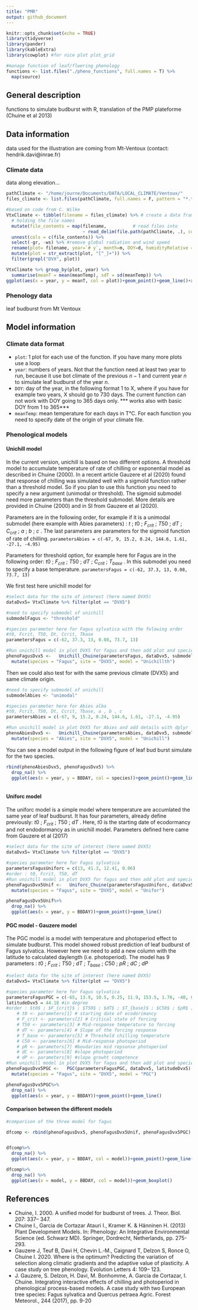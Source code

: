 ```yaml
---
title: "PMR"
output: github_document
---
```


```r
knitr::opts_chunk$set(echo = TRUE)
library(tidyverse)
library(pander)
library(kableExtra)
library(cowplot) #for nice plot plot_grid

#manage function of leaf/flwering phenology 
functions <- list.files("./pheno_functions", full.names = T) %>%
  map(source)

```

## General description

functions to simulate budburst with R, translation of the PMP plateforme (Chuine et al 2013)

## Data information

data used for the illustration are coming from Mt-Ventoux (contact: hendrik.davi@inrae.fr)

### Climate data
data along elevation...

```r

pathClimate <- "/home/journe/Documents/DATA/LOCAL_CLIMATE/Ventoux/"
files_climate <- list.files(pathClimate, full.names = F, pattern = "*.txt") #, recursive = T

#based on code from C. Wilke
VtxClimate <- tibble(filename = files_climate) %>% # create a data frame
  # holding the file names
  mutate(file_contents = map(filename,          # read files into
                             ~ read_delim(file.path(pathClimate, .), col_names = TRUE, delim = "\t", skip = 12, escape_double = FALSE, trim_ws = TRUE))) %>%
  unnest(cols = c(file_contents)) %>% 
  select(-gr, -ws) %>% #remove global radiation and wind speed 
  rename(plot= filename, year=`# y`, month=m, DOY=d, humidityRelative = rh, precipitation = p,maxTemp=tmax, minTemp = tmin, meanTemp=tj) %>% 
  mutate(plot = str_extract(plot, "[^_]+")) %>% 
  filter(grepl("DVX", plot))

VtxClimate %>% group_by(plot, year) %>% 
  summarise(meanT = mean(meanTemp), sdT = sd(meanTemp)) %>% 
ggplot(aes(x = year, y = meanT, col = plot))+geom_point()+geom_line()+xlab("Year")+ylab("Mean temperature")

```

### Phenology data
leaf budburst from Mt Ventoux


## Model information

### Climate data format

- ```plot```: 1 plot for each use of the function. If you have many more plots use a loop
- ```year```: numbers of years. Not that the function need at least two year to run, because it use bot climate of the previous $n-1$ and current year $n$ to simulate leaf budburst of the year $n$.
- ```DOY```: day of the year, in the following format 1 to X, where if you have for example two years, X should go to 730 days. The current function can not work with DOY going to 365 days only. *** works also with basic DOY from 1 to 365*** 
- ```meanTemp```: mean temperature for each days in T°C. 
For each function you need to specify date of the origin of your climate file. 

### Phenological models 
#### Unichill model
In the current version, unichill is based on two different options. A threshold model to accumulate temperature of rate of chilling or exponential model as described in Chuine (2000). In a recent article Gauzere et al (2020) found that response of chilling was simulated well with a sigmoïd function rather than a threshold model. So if you plan to use this function you need to specify a new argument (unimodal or threshold). The sigmoid submodel need more parameters than the threshold submodel. More details are provided in Chuine (2000) and in SI from Gauzere et al (2020). 

Parameters are in the following order, for example if it is a unimodal submodel (here example with Abies parameters) : $t$ ; $t0$ ; $F_{crit}$ ; $T50$ ; $dT$ ; $C_{crit}$ ; $a$ ; $b$ ; $c$ . The last parameters are parameters for the sigmoid function of rate of chilling.
```parametersAbies = c(-67, 9, 15.2, 0.24, 144.6, 1.61, -27.1, -4.95)```

Parameters for threshold option, for example here for Fagus are in the following order: $t0$ ; $F_{crit}$ ; $T50$ ; $dT$ ; $C_{crit}$ ; $T_{base}$ . In this submodel you need to specify a base temperature. 
```parametersFagus = c(-62, 37.3, 13, 0.08, 73.7, 13)```

We first test here unichill model for \textit{Fagus sylvatica}
```r
#select data for the site of interest (here named DVX5)
dataDvx5= VtxClimate %>% filter(plot == "DVX5")

#need to specify submodel of unichill 
submodelFagus <- "threshold"

#species parameter here for Fagus sylvatica with the folowing order
#t0, Fcrit, T50, Dt, Ccrit, Tbase
parametersFagus = c(-62, 37.3, 13, 0.08, 73.7, 13)

#Run unichill model in plot DVX5 for fagus and then add plot and species name 
phenoFagusDvx5 <-   Unichill_Chuine(parametersFagus, dataDvx5, submodelFagus) %>% 
  mutate(species = "Fagus", site = "DVX5", model = "Unichillth")

```

Then we could also test for \textit{Abies alba} with the same previous climate (DVX5) and same climate origin. 

```r
#need to specify submodel of unichill
submodelAbies <- "unimodal"

#species parameter here for Abies alba
#t0, Fcrit, T50, Dt, Ccrit, Tbase, a , b , c
parametersAbies = c(-67, 9, 15.2, 0.24, 144.6, 1.61, -27.1, -4.95)

#Run unichill model in plot DVX5 for Abies and add details with dplyr
phenoAbiesDvx5 <-   Unichill_Chuine(parametersAbies, dataDvx5, submodelAbies) %>% 
  mutate(species = "Abies", site = "DVX5", model = "Unichill")

```

You can see a model output in the following figure of leaf bud burst simulate for the two species. 
```r

rbind(phenoAbiesDvx5, phenoFagusDvx5) %>% 
  drop_na() %>% 
  ggplot(aes(x = year, y = BBDAY, col = species))+geom_point()+geom_line()



```

#### Uniforc model
The uniforc model is a simple model where temperature are accumlated the same year of leaf budburst. It has four parameters, already define previously: $t0$ ; $F_{crit}$ ; $T50$ ; $dT$ . Here, $t0$ is the starting date of ecodormancy and not endodormancy as in unichill model. Parameters defined here came from Gauzere et al (2017)

```r
#select data for the site of interest (here named DVX5)
dataDvx5= VtxClimate %>% filter(plot == "DVX5")

#species parameter here for Fagus sylvatica
parametersFagusUniforc = c(13, 41.3, 12.41, 0.06)
#order : t0, Fcrit, T50, dT
#Run unichill model in plot DVX5 for fagus and then add plot and species name 
phenoFagusDvx5Unif <-   Uniforc_Chuine(parametersFagusUniforc, dataDvx5) %>% 
  mutate(species = "Fagus", site = "DVX5", model = "Unifor")

```

```r

phenoFagusDvx5Unif%>% 
  drop_na() %>% 
  ggplot(aes(x = year, y = BBDAY))+geom_point()+geom_line()

```

#### PGC model - Gauzere model
The PGC model is a model with temperature and photoperiod effect to simulate budburst. This model showed robust prediction of leaf budburst of Fagus sylvatica. However here we need to add a new column with the latitude to calculated daylength (i.e. photoperiod). The model has 9 parameters : $t0$ ; $F_{crit}$ ; $T50$ ; $dT$ ; $T_{base}$ ; $C50$ ; $pR$ ; $dC$ ; $dP$ 


```r
#select data for the site of interest (here named DVX5)
dataDvx5= VtxClimate %>% filter(plot == "DVX5")

#species parameter here for Fagus sylvatica
parametersFagusPGC = c(-65, 13.9, 10.5, 0.25, 11.9, 153.5, 1.76, -40, 0.44)
latitudeDvx5 = 44.18 #in degree
#order : $t0$ ; $F_{crit}$ ; $T50$ ; $dT$ ; $T_{base}$ ; $C50$ ; $pR$ ; $dC$ ; $dP$
    # t0 <- parameters[1] # starting date of ecodorimancy
    # F_crit <- parameters[2] # Critical state of forcing
    # T50 <- parameters[3] # Mid-response temperature to forcing
    # dT <- parameters[4] # Slope of the forcing response
    # T_base <- parameters[5] # Threshold chilling temperature
    # C50 <- parameters[6] # Mid-response photoperiod
    # pR <- parameters[7] #boudaries mid repsonse photoperiod
    # dC <- parameters[8] #slope photoperiod
    # dP <- parameters[9] #slope growht competence
#Run unichill model in plot DVX5 for fagus and then add plot and species name 
phenoFagusDvx5PGC <-   PGC(parametersFagusPGC, dataDvx5, latitudeDvx5) %>% 
  mutate(species = "Fagus", site = "DVX5", model = "PGC")

```

```r

phenoFagusDvx5PGC%>% 
  drop_na() %>% 
  ggplot(aes(x = year, y = BBDAY))+geom_point()+geom_line()

```

#### Comparison between the different models


```r
#comparison of the three model for fagus 

dfcomp <- rbind(phenoFagusDvx5, phenoFagusDvx5Unif, phenoFagusDvx5PGC)


dfcomp%>% 
  drop_na() %>% 
  ggplot(aes(x = year, y = BBDAY, col = model))+geom_point()+geom_line()

dfcomp%>% 
  drop_na() %>% 
  ggplot(aes(x = model, y = BBDAY, col = model))+geom_boxplot()


```

## References 
- Chuine, I. 2000. A unified model for budburst of trees. J. Theor. Biol. 207: 337– 347. 
- Chuine I., Garcia de Cortazar Atauri I., Kramer K. & Hänninen H. (2013) Plant Development Models. In: Phenology: An Integrative Environmental Science (ed. Schwarz MD). Springer, Dordrecht, Netherlands, pp. 275-293.
- Gauzere J, Teuf B, Davi H, Chevin L.‐M., Caignard T, Delzon S, Ronce O, Chuine I. 2020. Where is the optimum? Predicting the variation of selection along climatic gradients and the adaptive value of plasticity. A case study on tree phenology. Evolution Letters 4: 109– 123. 
- J. Gauzere, S. Delzon, H. Davi, M. Bonhomme, A. Garcia de Cortazar, I. Chuine. Integrating interactive effects of chilling and photoperiod in phenological process-based models. A case study with two European tree species: Fagus sylvatica and Quercus petraea
Agric. Forest Meteorol., 244 (2017), pp. 9-20